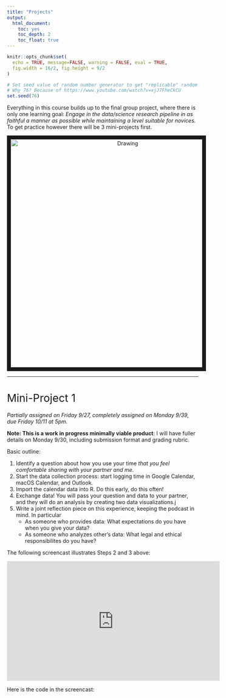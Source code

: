 ```yaml
---
title: "Projects"
output:
  html_document:
    toc: yes
    toc_depth: 2
    toc_float: true
---
```


```r
knitr::opts_chunk$set(
  echo = TRUE, message=FALSE, warning = FALSE, eval = TRUE, 
  fig.width = 16/2, fig.height = 9/2
)

# Set seed value of random number generator to get "replicable" random numbers.
# Why 76? Because of https://www.youtube.com/watch?v=xjJ7FheCkCU
set.seed(76)
```

<!--
{target="_blank"}
-->

<style>
h1{font-weight: 400;}
</style>


Everything in this course builds up to the final group project, where there is
only one learning goal: *Engage in the data/science research pipeline in as
faithful a manner as possible while maintaining a level suitable for novices.* To get practice however there will be 3 mini-projects first.

<center>
<img src="static/images/pipeline.png" alt="Drawing" style="width: 600px;" border="10"/>
</center>



***



# Mini-Project 1 {#MP1}

*Partially assigned on Friday 9/27, completely assigned on Monday 9/39, due Friday 10/11 at 5pm.*


**Note: This is a work in progress minimally viable product**: I will have fuller details on Monday 9/30, including submission format and grading rubric.

Basic outline:

1. Identify a question about how you use your time *that you feel comfortable sharing with your partner and me*.
1. Start the data collection process: start logging time in Google Calendar, macOS Calendar, and Outlook.
1. Import the calendar data into R. Do this early, do this often!
1. Exchange data! You will pass your question and data to your partner, and they will do an analysis by creating two data visualizations.j
1. Write a joint reflection piece on this experience, keeping the podcast in mind. In particular
    + As someone who provides data: What expectations do you have when you give your data?
    + As someone who analyzes other's data: What legal and ethical responsibilites do you have?

The following screencast illustrates Steps 2 and 3 above:

<iframe width="560" height="315" src="https://www.youtube.com/embed/vLlR4lBWAoc" frameborder="0" allow="accelerometer; autoplay; encrypted-media; gyroscope; picture-in-picture" allowfullscreen></iframe>

Here is the code in the screencast:

<script src="https://gist.github.com/rudeboybert/ebf39a24a03216be55cb20d9c475f57d.js"></script>
